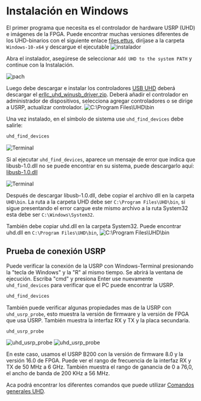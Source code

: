 # Instalación en Windows

El primer programa que necesita es el controlador de hardware USRP (UHD) e imágenes de la FPGA. Puede encontrar muchas versiones diferentes de los UHD-binarios con el siguiente enlace [files.ettus](https://files.ettus.com/binaries/uhd/latest_release/4.6.0.0/), diríjase a la carpeta `Windows-10-x64` y descargue el ejecutable
![instalador](./img/exe.png)

Abra el instalador, asegúrese de seleccionar `Add UHD to the system PATH` y continue con la Instalación.

![pach](./img/var-ent.png)

Luego debe descargar e instalar los controladores [USB UHD](https://files.ettus.com/binaries/misc/) deberá descargar el [erllc_uhd_winusb_driver.zip](https://files.ettus.com/binaries/misc/erllc_uhd_winusb_driver.zip). Deberá añadir el controlador en administrador de dispositivos, selecciona agregar controladores o se dirige a USRP, actualizar controlador. 
![C:\Program Files\UHD\bin](./img/controlador.png)


Una vez instalado, en el símbolo de sistema use `uhd_find_devices` debe salirle:

```cmd
uhd_find_devices
```

![Terminal](./img/DISPOSITIVOS.png)

Si al ejecutar `uhd_find_devices`, aparece un mensaje de error que indica que libusb-1.0.dll no se puede encontrar en su sistema, puede descargarlo aquí: [libusb-1.0.dll ](https://www.dll-files.com/libusb-1.0.dll.html)

![Terminal](./img/error.png)

Después de descargar libusb-1.0.dll, debe copiar el archivo dll en la carpeta `UHD\bin`. La ruta a la carpeta UHD debe ser `C:\Program Files\UHD\bin`, si sigue presentando el error cargue este mismo archivo a la ruta System32 esta debe ser `C:\Windows\System32`.

También debe copiar uhd.dll en la carpeta System32. Puede encontrar uhd.dll en `C:\Program Files\UHD\bin`, ![C:\Program Files\UHD\bin](./img/ARCHIVOS1.png)


## Prueba de conexión USRP

Puede verificar la conexión de la USRP con Windows-Terminal presionando la "tecla de Windows" y la "R" al mismo tiempo. Se abrirá la ventana de ejecución. Escriba "cmd" y presiona Enter use nuevamente `uhd_find_devices` para verificar que el PC puede encontrar la USRP.

```cmd
uhd_find_devices
```

También puede verificar algunas propiedades mas de la USRP con `uhd_usrp_probe`, esto muestra la versión de firmware y la versión de FPGA que usa USRP. También muestra la interfaz RX y TX y la placa secundaria.

```cmd
uhd_usrp_probe
```

![uhd_usrp_probe](./img/Probe1.png)
![uhd_usrp_probe](./img/probe2.png)

En este caso, usamos el USRP B200 con la versión de firmware 8.0 y la versión 16.0 de FPGA. Puede ver el rango de frecuencia de la interfaz RX y TX de 50 MHz a 6 GHz. También muestra el rango de ganancia de 0 a 76,0, el ancho de banda de 200 KHz a 56 MHz.

Aca podrá encontrar los diferentes comandos que puede utilizar [Comandos generales UHD](https://www.mankier.com/package/uhd).
